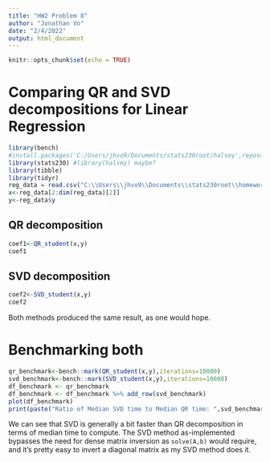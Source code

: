 ```yaml
---
title: "HW2 Problem 8"
author: "Jonathan Vo"
date: "2/4/2022"
output: html_document
---
```


```r
knitr::opts_chunk$set(echo = TRUE)
```
# Comparing QR and SVD decompositions for Linear Regression

```r
library(bench)
#install.packages('C:/Users/jhvo9/Documents/stats230root/halsey',repos=NULL,type="source")
library(stats230) #library(halsey) maybe?
library(tibble)
library(tidyr)
reg_data = read.csv("C:\\Users\\jhvo9\\Documents\\stats230root\\homework2_regression.csv")
x<-reg_data[2:dim(reg_data)[2]]
y<-reg_data$y
```

## QR decomposition

```r

coef1<-QR_student(x,y)
coef1
```

## SVD decomposition

```r

coef2<-SVD_student(x,y)
coef2
```
Both methods produced the same result, as one would hope.

# Benchmarking both

```r
qr_benchmark<-bench::mark(QR_student(x,y),iterations=10000)
svd_benchmark<-bench::mark(SVD_student(x,y),iterations=10000)
df_benchmark <- qr_benchmark
df_benchmark <- df_benchmark %>% add_row(svd_benchmark)
plot(df_benchmark)
print(paste("Ratio of Median SVD time to Median QR time: ",svd_benchmark["median"]/qr_benchmark["median"]))
```

We can see that SVD is generally a bit faster than QR decomposition in terms of median time to compute. The SVD method as-implemented bypasses the need for dense matrix inversion as `solve(A,b)` would require, and it's pretty easy to invert a diagonal matrix as my SVD method does it.
